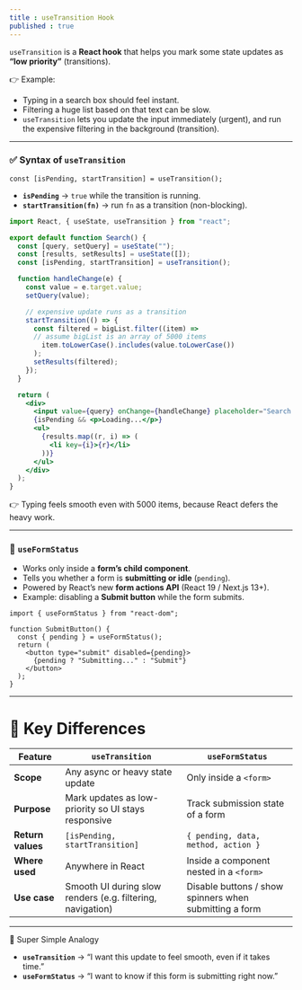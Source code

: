 ```yaml
---
title : useTransition Hook
published : true
---
```


`useTransition` is a **React hook** that helps you mark some state updates as **“low priority”** (transitions).

👉 Example:

* Typing in a search box should feel instant.
* Filtering a huge list based on that text can be slow.
* `useTransition` lets you update the input immediately (urgent), and run the expensive filtering in the background (transition).

---

### ✅ Syntax of `useTransition`

```tsx
const [isPending, startTransition] = useTransition();
```

* **`isPending`** → `true` while the transition is running.
* **`startTransition(fn)`** → run `fn` as a transition (non-blocking).


```jsx
import React, { useState, useTransition } from "react";

export default function Search() {
  const [query, setQuery] = useState("");
  const [results, setResults] = useState([]);
  const [isPending, startTransition] = useTransition();

  function handleChange(e) {
    const value = e.target.value;
    setQuery(value);

    // expensive update runs as a transition
    startTransition(() => {
      const filtered = bigList.filter((item) =>
      // assume bigList is an array of 5000 items
        item.toLowerCase().includes(value.toLowerCase())
      );
      setResults(filtered);
    });
  }

  return (
    <div>
      <input value={query} onChange={handleChange} placeholder="Search..." />
      {isPending && <p>Loading...</p>}
      <ul>
        {results.map((r, i) => (
          <li key={i}>{r}</li>
        ))}
      </ul>
    </div>
  );
}
```

👉 Typing feels smooth even with 5000 items, because React defers the heavy work.

---

### 🔹 `useFormStatus`

* Works only inside a **form’s child component**.
* Tells you whether a form is **submitting or idle** (`pending`).
* Powered by React’s new **form actions API** (React 19 / Next.js 13+).
* Example: disabling a **Submit button** while the form submits.

```tsx
import { useFormStatus } from "react-dom";

function SubmitButton() {
  const { pending } = useFormStatus();
  return (
    <button type="submit" disabled={pending}>
      {pending ? "Submitting..." : "Submit"}
    </button>
  );
}
```

---

# 🔹 Key Differences

| Feature           | `useTransition`                                            | `useFormStatus`                                        |
| ----------------- | ---------------------------------------------------------- | ------------------------------------------------------ |
| **Scope**         | Any async or heavy state update                            | Only inside a `<form>`                                 |
| **Purpose**       | Mark updates as low-priority so UI stays responsive        | Track submission state of a form                       |
| **Return values** | `[isPending, startTransition]`                             | `{ pending, data, method, action }`                    |
| **Where used**    | Anywhere in React                                          | Inside a component nested in a `<form>`                |
| **Use case**      | Smooth UI during slow renders (e.g. filtering, navigation) | Disable buttons / show spinners when submitting a form |

---

🔹 Super Simple Analogy

* **`useTransition`** → “I want this update to feel smooth, even if it takes time.”
* **`useFormStatus`** → “I want to know if this form is submitting right now.”
